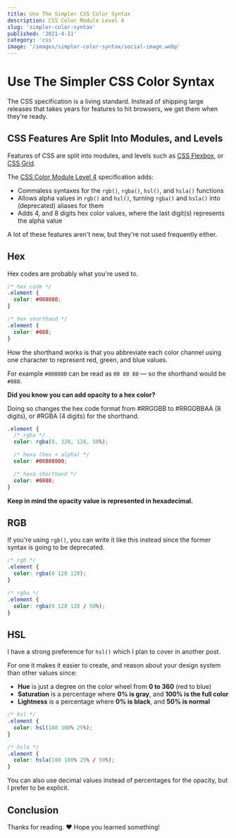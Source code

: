 ```yaml
---
title: Use The Simpler CSS Color Syntax
description: CSS Color Module Level 4
slug: 'simpler-color-syntax'
published: '2021-4-11'
category: 'css'
image: '/images/simpler-color-syntax/social-image.webp'
---
```


# Use The Simpler CSS Color Syntax

The CSS specification is a living standard. Instead of shipping large releases that takes years for features to hit browsers, we get them when they're ready.

## CSS Features Are Split Into Modules, and Levels

Features of CSS are split into modules, and levels such as [CSS Flexbox](https://www.w3.org/TR/css-flexbox-1/), or [CSS Grid](https://www.w3.org/TR/css-grid-1/).

The [CSS Color Module Level 4](https://www.w3.org/TR/css-color-4/) specification adds:

- Commaless syntaxes for the `rgb()`, `rgba()`, `hsl()`, and `hsla()` functions
- Allows alpha values in `rgb()` and `hsl()`, turning `rgba()` and `hsla()` into (deprecated) aliases for them
- Adds 4, and 8 digits hex color values, where the last digit(s) represents the alpha value

A lot of these features aren't new, but they're not used frequently either.

## Hex

Hex codes are probably what you're used to.

```css:example.css
/* hex code */
.element {
  color: #008080;
}

/* hex shorthand */
.element {
  color: #088;
}
```

How the shorthand works is that you abbreviate each color channel using one character to represent red, green, and blue values.

For example `#008080` can be read as `00 80 80` — so the shorthand would be `#088`.

**Did you know you can add opacity to a hex color?**

Doing so changes the hex code format from #RRGGBB to #RRGGBBAA (8 digits), or #RGBA (4 digits) for the shorthand.

```css:example.css
.element {
  /* rgba */
  color: rgba(0, 128, 128, 50%);

  /* hexa (hex + alpha) */
  color: #00808080;

  /* hexa shorthand */
  color: #0888;
}
```

**Keep in mind the opacity value is represented in hexadecimal.**

## RGB

If you're using `rgb()`, you can write it like this instead since the former syntax is going to be deprecated.

```css:example.css
/* rgb */
.element {
  color: rgba(0 128 128);
}

/* rgba */
.element {
  color: rgba(0 128 128 / 50%);
}
```

## HSL

I have a strong preference for `hsl()` which I plan to cover in another post.

For one it makes it easier to create, and reason about your design system than other values since:

- **Hue** is just a degree on the color wheel from **0 to 360** (red to blue)
- **Saturation** is a percentage where **0% is gray**, and **100% is the full color**
- **Lightness** is a percentage where **0% is black**, and **50% is normal**

```scss:example.css
/* hsl */
.element {
  color: hsl(180 100% 25%);
}

/* hsla */
.element {
  color: hsla(180 100% 25% / 50%);
}
```

You can also use decimal values instead of percentages for the opacity, but I prefer to be explicit.

## Conclusion

Thanks for reading. ❤️ Hope you learned something!
